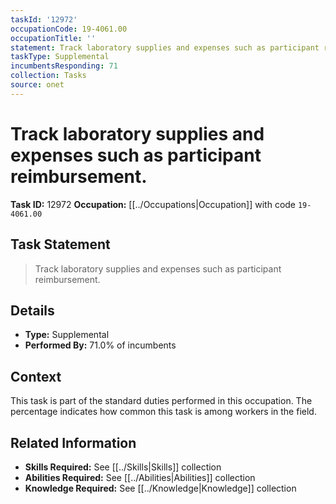 ```yaml
---
taskId: '12972'
occupationCode: 19-4061.00
occupationTitle: ''
statement: Track laboratory supplies and expenses such as participant reimbursement.
taskType: Supplemental
incumbentsResponding: 71
collection: Tasks
source: onet
---
```

# Track laboratory supplies and expenses such as participant reimbursement.

**Task ID:** 12972
**Occupation:** [[../Occupations|Occupation]] with code `19-4061.00`

## Task Statement

> Track laboratory supplies and expenses such as participant reimbursement.

## Details

- **Type:** Supplemental
- **Performed By:** 71.0% of incumbents

## Context

This task is part of the standard duties performed in this occupation. The percentage indicates how common this task is among workers in the field.

## Related Information

- **Skills Required:** See [[../Skills|Skills]] collection
- **Abilities Required:** See [[../Abilities|Abilities]] collection
- **Knowledge Required:** See [[../Knowledge|Knowledge]] collection
